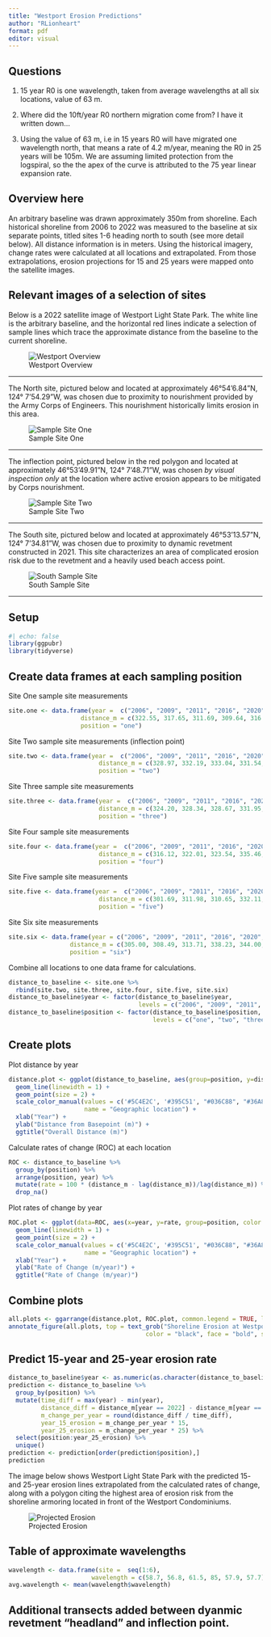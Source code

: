 ```yaml
---
title: "Westport Erosion Predictions"
author: "RLionheart"
format: pdf
editor: visual
---
```


## Questions
1. 15 year R0 is one wavelength, taken from average wavelengths at all six locations, value of 63 m.

2. Where did the 10ft/year R0 northern migration come from? I have it written down...
3. Using the value of 63 m, i.e in 15 years R0 will have migrated one wavelength north, that means a rate of 4.2 m/year, meaning the R0 in 25 years will be 105m. We are assuming limited protection from the logspiral, so the the apex of the curve is attributed to the 75 year linear expansion rate.


## Overview here

An arbitrary baseline was drawn approximately 350m from shoreline. Each historical shoreline from 2006 to 2022 was measured to the baseline at six separate points, titled sites 1-6 heading north to south (see more detail below). All distance information is in meters. Using the historical imagery, change rates were calculated at all locations and extrapolated. From those extrapolations, erosion projections for 15 and 25 years were mapped onto the satellite images.

## Relevant images of a selection of sites

Below is a 2022 satellite image of Westport Light State Park. The white line is the arbitrary baseline, and the horizontal red lines indicate a selection of sample lines which trace the approximate distance from the baseline to the current shoreline.

![Westport Overview](figures/Westport_Overview.PNG)

------------------------------------------------------------------------

The North site, pictured below and located at approximately 46°54'6.84"N, 124° 7'54.29"W, was chosen due to proximity to nourishment provided by the Army Corps of Engineers. This nourishment historically limits erosion in this area.

![Sample Site One](figures/report_1.0/Site_One.PNG)

------------------------------------------------------------------------

The inflection point, pictured below in the red polygon and located at approximately 46°53'49.91"N, 124° 7'48.71"W, was chosen *by visual inspection only* at the location where active erosion appears to be mitigated by Corps nourishment.

![Sample Site Two](figures/report_1.0/Site_Two.PNG)

------------------------------------------------------------------------

The South site, pictured below and located at approximately 46°53'13.57"N, 124° 7'34.81"W, was chosen due to proximity to dynamic revetment constructed in 2021. This site characterizes an area of complicated erosion risk due to the revetment and a heavily used beach access point. 

![South Sample Site](images/South_Point.PNG)

------------------------------------------------------------------------

## Setup

```r
#| echo: false
library(ggpubr)
library(tidyverse)
```

## Create data frames at each sampling position

Site One sample site measurements

```r
site.one <- data.frame(year =  c("2006", "2009", "2011", "2016", "2020", "2022"),
                    distance_m = c(322.55, 317.65, 311.69, 309.64, 316.66, 319.76), 
                    position = "one")
```

Site Two sample site measurements (inflection point)

```r
site.two <- data.frame(year =  c("2006", "2009", "2011", "2016", "2020", "2022"),
                         distance_m = c(328.97, 332.19, 333.04, 331.54, 335.62, 337.26), 
                         position = "two")
```

Site Three sample site measurements

```r
site.three <- data.frame(year =  c("2006", "2009", "2011", "2016", "2020", "2022"),
                         distance_m = c(324.20, 328.34, 328.67, 331.95, 337.12, 340.37), 
                         position = "three")
```

Site Four sample site measurements

```r
site.four <- data.frame(year =  c("2006", "2009", "2011", "2016", "2020", "2022"),
                         distance_m = c(316.12, 322.01, 323.54, 335.46, 339.06, 341.74), 
                         position = "four")
```

Site Five sample site measurements

```r
site.five <- data.frame(year =  c("2006", "2009", "2011", "2016", "2020", "2022"),
                         distance_m = c(301.69, 311.98, 310.65, 332.11, 336.56, 336.16), 
                         position = "five")
```

Site Six site measurements

```r
site.six <- data.frame(year = c("2006", "2009", "2011", "2016", "2020", "2022"),
                 distance_m = c(305.00, 308.49, 313.71, 338.23, 344.00, 348.42), 
                 position = "six")
```

Combine all locations to one data frame for calculations.

```r
distance_to_baseline <- site.one %>% 
  rbind(site.two, site.three, site.four, site.five, site.six)
distance_to_baseline$year <- factor(distance_to_baseline$year,
                                    levels = c("2006", "2009", "2011", "2016", "2020", "2022"))
distance_to_baseline$position <- factor(distance_to_baseline$position, 
                                        levels = c("one", "two", "three", "four", "five", "six"))
```

## Create plots

Plot distance by year

```r
distance.plot <- ggplot(distance_to_baseline, aes(group=position, y=distance_m, x=year, color=position)) +
  geom_line(linewidth = 1) +
  geom_point(size = 2) +
  scale_color_manual(values = c('#5C4E2C', '#395C51', "#036C88", "#36A886","#04A1FF", "#DBA827"), 
                     name = "Geographic location") +
  xlab("Year") + 
  ylab("Distance from Basepoint (m)") +
  ggtitle("Overall Distance (m)")
```

Calculate rates of change (ROC) at each location

```r
ROC <- distance_to_baseline %>% 
  group_by(position) %>% 
  arrange(position, year) %>% 
  mutate(rate = 100 * (distance_m - lag(distance_m))/lag(distance_m)) %>%
  drop_na()
```

Plot rates of change by year

```r
ROC.plot <- ggplot(data=ROC, aes(x=year, y=rate, group=position, color = position)) +
  geom_line(linewidth = 1) +
  geom_point(size = 2) +
  scale_color_manual(values = c('#5C4E2C', '#395C51', "#036C88", "#36A886","#04A1FF", "#DBA827"), 
                     name = "Geographic location") +
  xlab("Year") + 
  ylab("Rate of Change (m/year)") +
  ggtitle("Rate of Change (m/year)")
```

## Combine plots

```r
all.plots <- ggarrange(distance.plot, ROC.plot, common.legend = TRUE, legend="bottom")
annotate_figure(all.plots, top = text_grob("Shoreline Erosion at Westpoint Light State Park", 
                                      color = "black", face = "bold", size = 14))
```

## Predict 15-year and 25-year erosion rate

```r
distance_to_baseline$year <- as.numeric(as.character(distance_to_baseline$year))
prediction <- distance_to_baseline %>%
  group_by(position) %>%
  mutate(time_diff = max(year) - min(year),
         distance_diff = distance_m[year == 2022] - distance_m[year == 2006],
         m_change_per_year = round(distance_diff / time_diff),
         year_15_erosion = m_change_per_year * 15,
         year_25_erosion = m_change_per_year * 25) %>%
  select(position:year_25_erosion) %>%
  unique()
prediction <- prediction[order(prediction$position),]
prediction
```

The image below shows Westport Light State Park with the predicted 15- and 25-year erosion lines extrapolated from the calculated rates of change, along with a polygon citing the highest area of erosion risk from the shoreline armoring located in front of the Westport Condominiums.

![Projected Erosion](images/Projections.PNG)

## Table of approximate wavelengths

```r
wavelength <- data.frame(site =  seq(1:6),
                       wavelength = c(58.7, 56.8, 61.5, 85, 57.9, 57.7))
avg.wavelength <- mean(wavelength$wavelength)
```

## Additional transects added between dyanmic revetment "headland" and inflection point.


